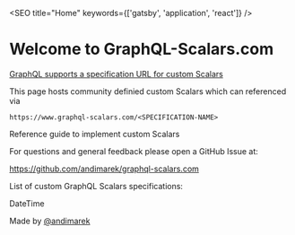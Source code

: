 

<SEO title="Home" keywords={['gatsby', 'application', 'react']} />

# Welcome to GraphQL-Scalars.com

[GraphQL supports a specification URL for custom Scalars](https://github.com/graphql/graphql-spec/pull/649) 

This page hosts community definied custom Scalars which can referenced via

`https://www.graphql-scalars.com/<SPECIFICATION-NAME>` 

<Link to="/scalars-guide">Reference guide to implement custom Scalars</Link>

<p/>
For questions and general feedback please open a GitHub Issue at: 

https://github.com/andimarek/graphql-scalars.com



List of custom GraphQL Scalars specifications:
<Link to="/date-time/">DateTime</Link>

<p/>

Made by [@andimarek](https://twitter.com/andimarek)
